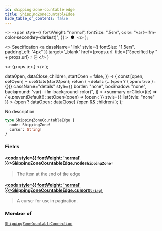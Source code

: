 ```yaml
---
id: shipping-zone-countable-edge
title: ShippingZoneCountableEdge
hide_table_of_contents: false
---
```


  <>
    <span
      style={{
        fontWeight: "normal",
        fontSize: ".5em",
        color: "var(--ifm-color-secondary-darkest)",
      }}
    >
      &nbsp;●&nbsp;
    </span>
  </>
);

  <>
    Specification
    <a
      className="link"
      style={{ fontSize: "1.5em", paddingLeft: "4px" }}
      target="\_blank"
      href={props.url}
      title={"Specified by " + props.url}
    >
      ⎘
    </a>
  </>
);

  <>
    <span className={props.class}>{props.text}</span>
  </>
);


  dataOpen,
  dataClose,
  children,
  startOpen = false,
}) => {
  const [open, setOpen] = useState(startOpen);
  return (
    <details
      {...(open ? { open: true } : {})}
      className="details"
      style={{
        border: "none",
        boxShadow: "none",
        background: "var(--ifm-background-color)",
      }}
    >
      <summary
        onClick={(e) => {
          e.preventDefault();
          setOpen((open) => !open);
        }}
        style={{ listStyle: "none" }}
      >
        {open ? dataOpen : dataClose}
      </summary>
      {open && children}
    </details>
  );
};

No description

```graphql
type ShippingZoneCountableEdge {
  node: ShippingZone!
  cursor: String!
}
```

### Fields

#### [<code style={{ fontWeight: 'normal' }}>ShippingZoneCountableEdge.<b>node</b></code>](#)<Bullet />[`ShippingZone!`](../../../api-storefront/shipping/objects/shipping-zone) <Badge class="badge badge--secondary" text="non-null"/> <Badge class="badge badge--secondary" text="object"/>

> The item at the end of the edge.

#### [<code style={{ fontWeight: 'normal' }}>ShippingZoneCountableEdge.<b>cursor</b></code>](#)<Bullet />[`String!`](../../../api-storefront/miscellaneous/scalars/string) <Badge class="badge badge--secondary" text="non-null"/> <Badge class="badge badge--secondary" text="scalar"/>

> A cursor for use in pagination.

### Member of

[`ShippingZoneCountableConnection`](../../../api-storefront/shipping/objects/shipping-zone-countable-connection) <Badge class="badge badge--secondary" text="object"/>

